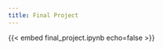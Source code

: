 ```yaml
---
title: Final Project
---
```


<!-- CMPSC 105 - Please do not edit this file -->

{{< embed final_project.ipynb  echo=false >}}
